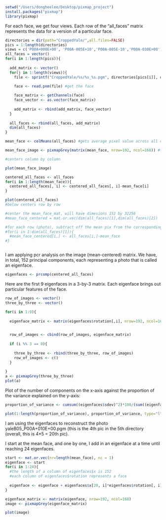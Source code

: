 ```r
setwd("/Users/dongheelee/Desktop/pixmap_project")
install.packages("pixmap")
library(pixmap)
```

For each face, we get four views. 
Each row of the "all_faces" matrix represents the data for a version of a particular face.

```r
directories = dir(path="CroppedYale/",all.files=FALSE)
pics = 1:length(directories)
views = c('P00A+000E+00', 'P00A-005E+10','P00A-005E-10','P00A-010E+00')
all_faces = vector()
for(i in 1:length(pics)){
  
  add_matrix <- vector()
  for(j in 1:length(views)){
    file <- sprintf("CroppedYale/%s/%s_%s.pgm", directories[pics[i]], directories[pics[i]], views[j])

    face <- read.pnm(file) #get the face
    
    face_matrix <- getChannels(face)
    face_vector <- as.vector(face_matrix)
    
    add_matrix <- rbind(add_matrix, face_vector)
  }
  
  all_faces <- rbind(all_faces, add_matrix)
  dim(all_faces)
}
```


```r
mean_face <- colMeans(all_faces) #gets average pixel value across all of the faces (we get 32256 values in total), resulting a single row of values that represents the "mean face"

mean_face_image <- pixmapGrey(matrix(mean_face, nrow=192, ncol=168)) #this creates a bitmapped image 

#centers column by column

plot(mean_face_image)

centered_all_faces <- all_faces
for(i in 1:length(mean_face)){
  centered_all_faces[, i] <- centered_all_faces[, i]-mean_face[i]
}

plot(centered_all_faces)
#below centers row by row  

#center the mean_face_mat, will have dimesions 152 by 32256
#mean_face_centered = mat.or.vec(dim(all_faces)[1],dim(all_faces)[2])

#for each row (photo), subtract off the mean pix from the corresponding pix in the photo
#for(i in 1:dim(all_faces)[1]){
  #mean_face_centered[i,] <- all_faces[i,]-mean_face
#}
```

```r
```

I am applying pcr analysis on the image (mean-centered) matrix.
We have, in total, 152 principal components, each representing a photo that is called an eigenface. 
```r
eigenfaces <- prcomp(centered_all_faces)
```

Here are the first 9 eigenfaces in a 3-by-3 matrix. 
Each eigenface brings out particular features of the face. 
```r
row_of_images <- vector()
three_by_three <- vector()

for(i in 1:9){
  
  eigenface_matrix <- matrix(eigenfaces$rotation[,i], nrow=192, ncol=168) #192 by 168 is the dimension for a single face matrix, eigenfaces$rotation = column of eigenfaces 

  
  row_of_images <- cbind(row_of_images, eigenface_matrix)
  
  if (i %% 3 == 0){
    
    three_by_three <- rbind(three_by_three, row_of_images)
    row_of_images <- c()
  }
  
}
a <- pixmapGrey(three_by_three)
plot(a)
```

Plot of the number of components on the x-axis against the proportion of the variance explained on the y-axis:

```r
proportion_of_variance <- cumsum((eigenfaces$sdev)^2)*100/(sum((eigenfaces$sdev)^2))

plot(1:length(proportion_of_variance), proportion_of_variance, type="l", col="blue", xlab="Principal Component", ylab="Proportion of Variance")
```

I am using the eigenfaces to reconstruct the photo yaleB05_P00A+010E+00.pgm (this is the 4th pic in the 5th directory (overall, this is 4*5 = 20th pic).

I start at the mean face, and one by one, I add in an eigenface at a time until reaching 24 eigenfaces.   

 
```r
start <- mat.or.vec(nr=length(mean_face), nc = 1)
eigenface <- start
for(i in 1:24){
  #the length of a column of eigenfaces$x is 152 
  #each column of eigenfaces$rotation represents a face
  
  eigenface <- eigenface + eigenfaces$x[20, i]*eigenfaces$rotation[, i]
}

eigenface_matrix <- matrix(eigenface, nrow=192, ncol=168)
image <- pixmapGrey(eigenface_matrix)

plot(image)
```
